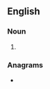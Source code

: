 ==English==

===Noun===
{{head|en|noun form}}

# {{plural of|sleepout|lang=en}}

===Anagrams===
* {{anagrams|en|a=eelopsstu|outsleeps}}